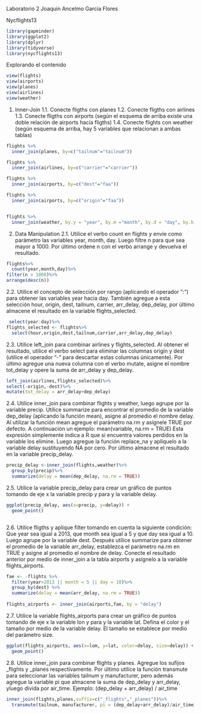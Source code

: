 Laboratorio 2 
Joaquin Ancelmo Garcia Flores 


Nycflights13
```r
library(gapminder)
library(ggplot2)
library(dplyr)
library(tidyverse)
library(nycflights13)

```

Explorando el contenido
```r
view(flights)
view(airports)
view(planes)
view(airlines)
view(weather)
```

1. Inner-Join
1.1. Conecte fligths con planes
1.2. Conecte fligths con airlines
1.3. Conecte fligths con airports (según el esquema de arriba existe una doble relación de
airports hacía fligths)
1.4. Conecte flights con weather (según esquema de arriba, hay 5 variables que relacionan
a ambas tablas)

```r

flights %>%
  inner_join(planes, by=c("tailnum"="tailnum"))

flights %>%
  inner_join(airlines, by=c("carrier"="carrier"))

flights %>%
  inner_join(airports, by=c("dest"="faa"))

flights %>%
  inner_join(airports, by=c("origin"="faa"))


flights %>%
  inner_join(weather, by.y = "year", by.m ="month", by.d = "day", by.h ="hour", by.o="origin") 

```
2. Data Manipulation
2.1. Utilice el verbo count en flights y envíe como parámetro las variables year, month, day.
Luego filtre n para que sea mayor a 1000. Por último ordene n con el verbo arrange y
devuelva el resultado.

```r

flights%>%
  count(year,month,day)%>%
filter(n > 1000)%>%
arrange(desc(n))

```
2.2. Utilice el concepto de selección por rango (aplicando el operador “:”) para obtener las
variables year hacia day. También agregue a esta selección hour, origin, dest, tailnum,
carrier, arr_delay, dep_delay, por último almacene el resultado en la variable
flights_selected.

```r

 select(year:day)%>%
flights_selected <- flights%>%
  select(hour,origin,dest,tailnum,carrier,arr_delay,dep_delay)


```

2.3. Utilice left_join para combinar airlines y flights_selected. Al obtener el resultado, utilice
el verbo select para eliminar las columnas origin y dest (utilice el operador “-” para
descartar estas columnas únicamente). Por último agregue una nueva columna con el
verbo mutate, asigne el nombre tot_delay y opere la suma de arr_delay y dep_delay.


```r
left_join(airlines,flights_selected)%>%
select(-origin,-dest)%>%
mutate(tot_delay = arr_delay+dep_delay)

```

2.4. Utilice inner_join para combinar flights y weather, luego agrupe por la variable precip.
Utilice summarize para encontrar el promedio de la variable dep_delay (aplicando la
función mean), asigne al promedio el nombre delay. Al utilizar la función mean
agregue el parámetro na.rm y asígnele TRUE por defecto. A continuación un ejemplo:
mean(variable, na.rm = TRUE)
Esta expresión simplemente indica a R que si encuentra valores perdidos en la
variable los elimine.
Luego agregue la función replace_na y aplíquelo a la variable delay sustituyendo NA
por cero. Por último almacene el resultado en la variable precip_delay.


```r
precip_delay <-inner_join(flights,weather)%>%
  group_by(precip)%>%
  summarize(delay = mean(dep_delay, na.rm = TRUE))

```


2.5. Utilice la variable precip_delay para crear un gráfico de puntos tomando de eje x la
variable precip y para y la variable delay.

```r

ggplot(precip_delay, aes(x=precip, y=delay)) +
  geom_point()



```


2.6. Utilice fligths y aplique filter tomando en cuenta la siguiente condición: Que year sea
igual a 2013, que month sea igual a 5 y que day sea igual a 10. Luego agrupe por la
variable dest. Después utilice summarize para obtener el promedio de la variable
arr_delay, establezca el parámetro na.rm en TRUE y asigne al promedio el nombre de
delay. Conecte el resultado anterior por medio de inner_join a la tabla airports y
asignelo a la variable flights_airports.


```r
fae <- -flights %>%
  filter(year>2013 || month = 5 || day = 10)%>%
  group_by(dest) %>%
  summarize(delay = mean(arr_delay, na.rm = TRUE))
  
flights_airports <- inner_join(airports,fae, by = "delay")

```

2.7. Utilice la variable flights_airports para crear un gráfico de puntos tomando de eje x la
variable lon y para y la variable lat. Defina el color y el tamaño por medio de la
variable delay. El tamaño se establece por medio del parámetro size.

```r
ggplot(flights_airports, aes(x=lom, y=lat, color=delay, size=delay)) +
  geom_point()

```

2.8. Utilice inner_join para combinar flights y planes. Agregue los sufijos _flights y _planes
respectivamente. Por último utilice la función transmute para seleccionar las variables
tailnum y manufacturer, pero además agregue la variable pi que almacene la suma de
dep_delay y arr_delay, yluego divida por air_time. Ejemplo:
(dep_delay + arr_delay) / air_time

```r
inner_join(flights,planes,suffix=c("_flights","_planes"))%>%
  transmute(tailnum, manufacturer, pi = (dep_delay+arr_delay)/air_time)

```

